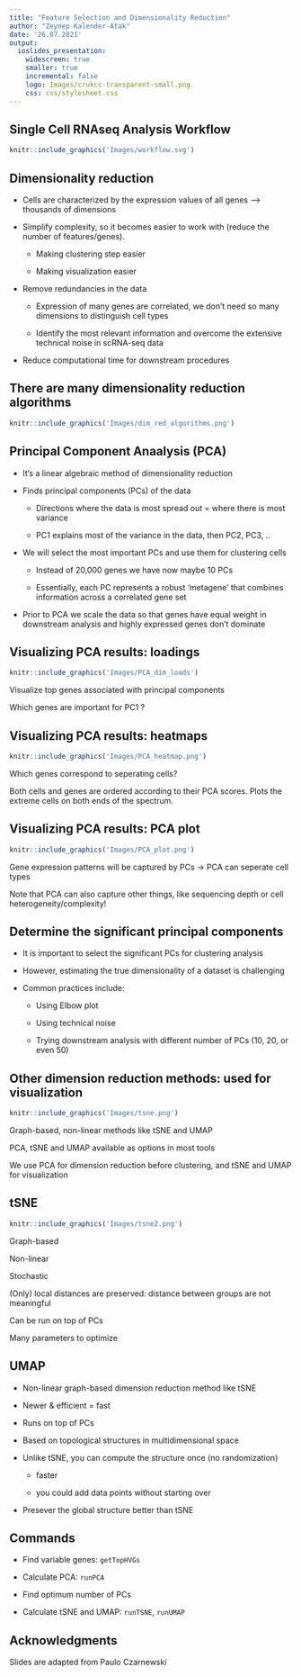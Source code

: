 ```yaml
---
title: "Feature Selection and Dimensionality Reduction"
author: "Zeynep Kalender-Atak"
date: '26.07.2021'
output:
  ioslides_presentation:
    widescreen: true
    smaller: true
    incremental: false 
    logo: Images/crukcc-transparent-small.png
    css: css/stylesheet.css
---
```

## Single Cell RNAseq Analysis Workflow

```r
knitr::include_graphics('Images/workflow.svg')
```

## Dimensionality reduction

* Cells are characterized by the expression values of all genes --> thousands of dimensions 

* Simplify complexity, so it becomes easier to work with (reduce the number of features/genes).
  
  + Making clustering step easier 
  
  + Making visualization easier 

* Remove redundancies in the data

  + Expression of many genes are correlated, we don't need so many dimensions to distinguish cell types 
  
  + Identify the most relevant information and overcome the extensive technical noise in scRNA-seq data 

* Reduce computational time for downstream procedures

## There are many dimensionality reduction algorithms 

```r
knitr::include_graphics('Images/dim_red_algorithms.png')
```

## Principal Component Anaalysis (PCA)

* It's a linear algebraic method of dimensionality reduction 

* Finds principal components (PCs) of the data 

  + Directions where the data is most spread out = where there is most variance 
  
  + PC1 explains most of the variance in the data, then PC2, PC3, .. 
  
* We will select the most important PCs and use them for clustering cells 

  + Instead of 20,000 genes we have now maybe 10 PCs 
  
  + Essentially, each PC represents a robust 'metagene' that combines information across a correlated gene set 
  
* Prior to PCA we scale the data so that genes have equal weight in downstream analysis and highly expressed genes don't dominate 

## Visualizing PCA results: loadings 

```r
knitr::include_graphics('Images/PCA_dim_loads')
```

Visualize top genes associated with principal components 
  
Which genes are important for PC1 ? 
  
## Visualizing PCA results: heatmaps 
```r
knitr::include_graphics('Images/PCA_heatmap.png')
```

Which genes correspond to seperating cells? 

Both cells and genes are ordered according to their PCA scores. Plots the extreme cells on both ends of the spectrum. 


## Visualizing PCA results: PCA plot 
```r
knitr::include_graphics('Images/PCA_plot.png')
```
Gene expression patterns will be captured by PCs -> PCA can seperate cell types 

Note that PCA can also capture other things, like sequencing depth or cell heterogeneity/complexity! 

## Determine the significant principal components 

* It is important to select the significant PCs for clustering analysis 

* However, estimating the true dimensionality of a dataset is challenging 
* Common practices include: 

  - Using Elbow plot 
  
  - Using technical noise 
  
  - Trying downstream analysis with different number of PCs (10, 20, or even 50) 

## Other dimension reduction methods: used for visualization 
```r
knitr::include_graphics('Images/tsne.png')
```
Graph-based, non-linear methods like tSNE and UMAP 

PCA, tSNE and UMAP available as options in most tools 

We use PCA for dimension reduction before clustering, and tSNE and UMAP for visualization 

## tSNE
```r
knitr::include_graphics('Images/tsne2.png')
```

Graph-based 

Non-linear 

Stochastic 

(Only) local distances are preserved: distance between groups are not meaningful 

Can be run on top of PCs 

Many parameters to optimize 

## UMAP 

* Non-linear graph-based dimension reduction method like tSNE 

* Newer & efficient = fast 

* Runs on top of PCs 

* Based on topological structures in multidimensional space 

* Unlike tSNE, you can compute the structure once (no randomization)

  - faster 
  
  - you could add data points without starting over
  
* Presever the global structure better than tSNE 

## Commands

* Find variable genes: `getTopHVGs` 

* Calculate PCA: `runPCA`

* Find optimum number of PCs

* Calculate tSNE and UMAP: `runTSNE`, `runUMAP`

## Acknowledgments  

Slides are adapted from Paulo Czarnewski
